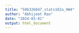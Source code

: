 ```yaml
---
title: "506326047_stats102a_HW4"
author: "Abhijeet Rao"
date: "2024-03-01"
output: html_document
---
```


